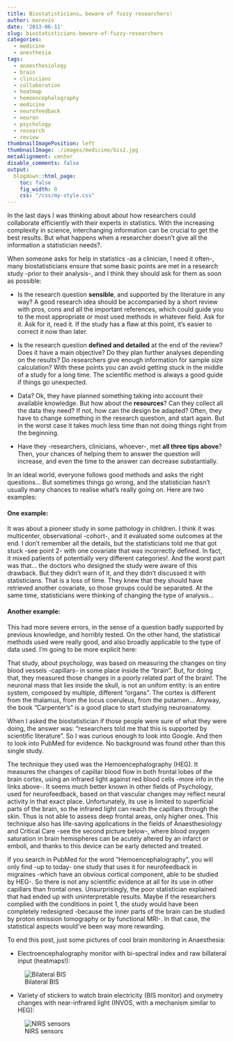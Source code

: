 ```yaml
---
title: Biostatisticians… beware of fuzzy researchers!
author: mareviv
date: '2013-06-11'
slug: biostatisticians-beware-of-fuzzy-researchers
categories:
  - medicine
  - anesthesia
tags:
  - anaesthesiology
  - brain
  - clinicians
  - collaboration
  - heatmap
  - hemoencephalography
  - medicine
  - neurofeedback
  - neuron
  - psychology
  - research
  - review
thumbnailImagePosition: left
thumbnailImage: ./images/medicine/bis2.jpg
metaAlignment: center
disable_comments: false
output:
  blogdown::html_page:
    toc: false
    fig_width: 8
    css: "/css/my-style.css"
---
```


In the last days I was thinking about about how researchers could collaborate efficiently with their experts in statistics. With the increasing complexity in science, interchanging information can be crucial to get the best results. But what happens when a researcher doesn't give all the information a statistician needs?.

When someone asks for help in statistics -as a clinician, I need it often-, many biostatisticians ensure that some basic points are met in a research study -prior to their analysis-, and I think they should ask for them as soon as possible:

<div class="alert alert-warning">

- Is the research question **sensible**, and supported by the literature in any way? A good research idea should be accompanied by a short review with pros, cons and all the important references, which could guide you to the most appropriate or most used methods in whatever field. Ask for it. Ask for it, read it. If the study has a flaw at this point, it’s easier to correct it now than later.
</div>
<div class="alert alert-warning">

- Is the research question **defined and detailed** at the end of the review? Does it have a main objective? Do they plan further analyses depending on the results? Do researchers give enough information for sample size calculation? With these points you can avoid getting stuck in the middle of a study for a long time. The scientific method is always a good guide if things go unexpected.
</div>
<div class="alert alert-warning">

- Data? Ok, they have planned something taking into account their available knowledge. But how about the **resources**? Can they collect all the data they need? If not, how can the design be adapted? Often, they have to change something in the research question, and start again. But in the worst case it takes much less time than not doing things right from the beginning.
</div>
<div class="alert alert-info">

- Have they -researchers, clinicians, whoever-, met **all three tips above**? Then, your chances of helping them to answer the question will increase, and even the time to the answer can decrease substantially.
</div>

In an ideal world, everyone follows good methods and asks the right questions... But sometimes things go wrong, and the statistician hasn't usually many chances to realise what's really going on. Here are two examples:

#### One example:

It was about a pioneer study in some pathology in children. I think it was multicenter, observational -cohort-, and it evaluated some outcomes at the end. I don't remember all the details, but the statisticians told me that got stuck -see point 2- with one covariate that was incorrectly defined. In fact, it mixed patients of potentially very different categories!. And the worst part was that... the doctors who designed the study were aware of this drawback. But they didn't warn of it, and they didn't discussed it with statisticians. That is a loss of time. They knew that they should have retrieved another covariate, so those groups could be separated. At the same time, statisticians were thinking of changing the type of analysis...

#### Another example:

This had more severe errors, in the sense of a question badly supported by previous knowledge, and horribly tested. On the other hand, the statistical methods used were really good, and also broadly applicable to the type of data used. I'm going to be more explicit here:

That study, about psychology, was based on measuring the changes on tiny blood vessels -capillars- in some place inside the "brain". But, for doing that, they measured those changes in a poorly related part of the brain!. The neuronal mass that lies inside the skull, is not an unifom entity: is an entire system, composed by multiple, different "organs". The cortex is different from the thalamus, from the locus coeruleus, from the putamen... Anyway, the book "Carpenter's" is a good place to start studying neuroanatomy.

When I asked the biostatistician if those people were sure of what they were doing, the answer was: "researchers told me that this is supported by scientific literature". So I was curious enough to look into Google. And then to look into PubMed for evidence. No background was found other than this single study.

The technique they used was the Hemoencephalography (HEG). It measures the changes of capillar blood flow in both frontal lobes of the brain cortex, using an infrared light against red blood cells -more info in the links above-. It seems much better known in other fields of Psychology, used for neurofeedback, based on that vascular changes may reflect neural activity in that exact place. Unfortunately, its use is limited to superficial parts of the brain, so the infrared light can reach the capillars through the skin. Thus is not able to assess deep frontal areas, only higher ones. This technique also has life-saving applications in the fields of Anaesthesiology and Critical Care -see the second picture below-, where blood oxygen saturation in brain hemispheres can be acutely altered by an infarct or emboli, and thanks to this device can be early detected and treated.

If you search in PubMed for the word "Hemoencephalography", you will only find -up to today- one study that uses it for neurofeedback in migraines -which have an obvious cortical component, able to be studied by HEG-. So there is not any scientific evidence at all for its use in other capillars than frontal ones. Unsurprisingly, the poor statistician explained that had ended up with uninterpretable results. Maybe if the researchers complied with the conditions in point 1, the study would have been completely redesigned -because the inner parts of the brain can be studied by proton emission tomography or by functional MRI-. In that case, the statistical aspects would've been way more rewarding.

To end this post, just some pictures of cool brain monitoring in Anaesthesia:

- Electroencephalography monitor with bi-spectral index and raw billateral input (heatmaps!):

![Bilateral BIS](/images/medicine/bis2.jpg)

- Variety of stickers to watch brain electricity (BIS monitor) and oxymetry changes with near-infrared light (INVOS, with a mechanism similar to HEG):

![NIRS sensors](/images/medicine/nirs.jpg)


